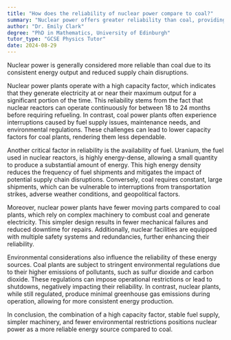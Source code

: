 ```yaml
---
title: "How does the reliability of nuclear power compare to coal?"
summary: "Nuclear power offers greater reliability than coal, providing consistent energy output and experiencing fewer supply chain disruptions."
author: "Dr. Emily Clark"
degree: "PhD in Mathematics, University of Edinburgh"
tutor_type: "GCSE Physics Tutor"
date: 2024-08-29
---
```


Nuclear power is generally considered more reliable than coal due to its consistent energy output and reduced supply chain disruptions.

Nuclear power plants operate with a high capacity factor, which indicates that they generate electricity at or near their maximum output for a significant portion of the time. This reliability stems from the fact that nuclear reactors can operate continuously for between $18$ to $24$ months before requiring refueling. In contrast, coal power plants often experience interruptions caused by fuel supply issues, maintenance needs, and environmental regulations. These challenges can lead to lower capacity factors for coal plants, rendering them less dependable.

Another critical factor in reliability is the availability of fuel. Uranium, the fuel used in nuclear reactors, is highly energy-dense, allowing a small quantity to produce a substantial amount of energy. This high energy density reduces the frequency of fuel shipments and mitigates the impact of potential supply chain disruptions. Conversely, coal requires constant, large shipments, which can be vulnerable to interruptions from transportation strikes, adverse weather conditions, and geopolitical factors.

Moreover, nuclear power plants have fewer moving parts compared to coal plants, which rely on complex machinery to combust coal and generate electricity. This simpler design results in fewer mechanical failures and reduced downtime for repairs. Additionally, nuclear facilities are equipped with multiple safety systems and redundancies, further enhancing their reliability.

Environmental considerations also influence the reliability of these energy sources. Coal plants are subject to stringent environmental regulations due to their higher emissions of pollutants, such as sulfur dioxide and carbon dioxide. These regulations can impose operational restrictions or lead to shutdowns, negatively impacting their reliability. In contrast, nuclear plants, while still regulated, produce minimal greenhouse gas emissions during operation, allowing for more consistent energy production.

In conclusion, the combination of a high capacity factor, stable fuel supply, simpler machinery, and fewer environmental restrictions positions nuclear power as a more reliable energy source compared to coal.
    